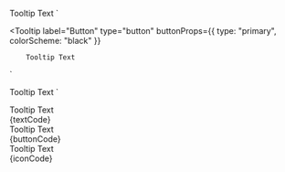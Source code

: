 
  <Tooltip label="Text" type="text" >Tooltip Text</Tooltip>
`

  <Tooltip
      label="Button"
      type="button"
      buttonProps={{ type: "primary", colorScheme: "black" }}
  >
        Tooltip Text
  </Tooltip>
`

  <Tooltip type="icon">Tooltip Text</Tooltip>
`

<Section title="Text" contained={true} style={{ padding: "30px 0px" }}>
	<Preview wrapper={true}>
		<div style={{padding: 40}}>
			<Tooltip label="Text" type="text" >Tooltip Text</Tooltip>
		</div>
	</Preview>
	<Snippet language="js">{textCode}</Snippet>
</Section>

<Section title="Button" contained={true} style={{ padding: "30px 0px" }}>
	<Preview wrapper={true}>
		<div style={{padding: 40}}>
			<Tooltip label="Button" type="button" buttonProps={{ type: "primary", colorScheme: "black" }}>Tooltip Text</Tooltip>
		</div>
	</Preview>
	<Snippet language="js">{buttonCode}</Snippet>
</Section>

<Section title="Icon" contained={true} style={{ padding: "30px 0px" }}>
	<Preview wrapper={true}>
		<div style={{padding: 40}}>
			<Tooltip type="icon">Tooltip Text</Tooltip>
		</div>
	</Preview>
	<Snippet language="js">{iconCode}</Snippet>
</Section>
